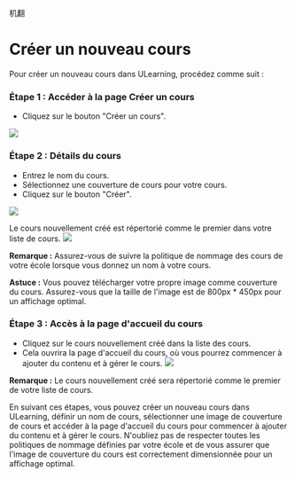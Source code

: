 机翻
# Créer un nouveau cours 
 
 Pour créer un nouveau cours dans ULearning, procédez comme suit : 
 
 ### Étape 1 : Accéder à la page Créer un cours 
 - Cliquez sur le bouton "Créer un cours". 
 
 ![]( /img/utest/teacher/appendix01.png) 
 
 ### Étape 2 : Détails du cours 
 - Entrez le nom du cours. 
 - Sélectionnez une couverture de cours pour votre cours. 
 - Cliquez sur le bouton "Créer". 
 
 ![]( /img/utest/teacher/appendix02.png) 
 
 Le cours nouvellement créé est répertorié comme le premier dans votre liste de cours. 
 ![]( /img/utest/teacher/appendix03.png) 
 
 **Remarque :** Assurez-vous de suivre la politique de nommage des cours de votre école lorsque vous donnez un nom à votre cours. 
 
 **Astuce :** Vous pouvez télécharger votre propre image comme couverture du cours. Assurez-vous que la taille de l'image est de 800px * 450px pour un affichage optimal. 
 
 ### Étape 3 : Accès à la page d'accueil du cours 
 - Cliquez sur le cours nouvellement créé dans la liste des cours. 
 - Cela ouvrira la page d'accueil du cours, où vous pourrez commencer à ajouter du contenu et à gérer le cours. 
 ![]( /img/utest/teacher/appendix04.png) 
 
 **Remarque :** Le cours nouvellement créé sera répertorié comme le premier de votre liste de cours. 
 
 En suivant ces étapes, vous pouvez créer un nouveau cours dans ULearning, définir un nom de cours, sélectionner une image de couverture de cours et accéder à la page d'accueil du cours pour commencer à ajouter du contenu et à gérer le cours. N'oubliez pas de respecter toutes les politiques de nommage définies par votre école et de vous assurer que l'image de couverture du cours est correctement dimensionnée pour un affichage optimal.
